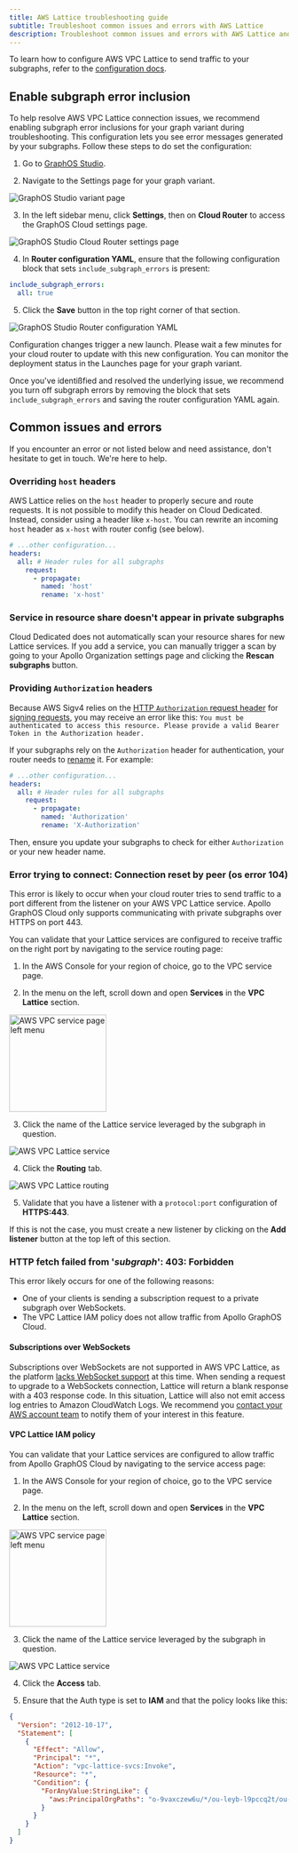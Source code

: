 ```yaml
---
title: AWS Lattice troubleshooting guide
subtitle: Troubleshoot common issues and errors with AWS Lattice
description: Troubleshoot common issues and errors with AWS Lattice and an Apollo Cloud Dedicated router
---
```


<DedicatedPreview />

To learn how to configure AWS VPC Lattice to send traffic to your subgraphs, refer to the [configuration docs](./lattice).

## Enable subgraph error inclusion

To help resolve AWS VPC Lattice connection issues, we recommend enabling subgraph error inclusions for your graph variant during troubleshooting. This configuration lets you see error messages generated by your subgraphs. Follow these steps to do set the configuration:

1. Go to [GraphOS Studio](https://studio.apollographql.com?referrer=docs-content).

2. Navigate to the Settings page for your graph variant.

<img
  className="screenshot"
  alt="GraphOS Studio variant page"
  src="../../img/cloud-dedicated/studio-variant-page.png"
/>

3. In the left sidebar menu, click **Settings**, then on **Cloud Router** to access the GraphOS Cloud settings page.

<img
  className="screenshot"
  alt="GraphOS Studio Cloud Router settings page"
  src="../../img/cloud-dedicated/studio-settings-page.png"
/>

4. In **Router configuration YAML**, ensure that the following configuration block that sets `include_subgraph_errors` is present:

```yaml
include_subgraph_errors:
  all: true
```

5. Click the **Save** button in the top right corner of that section.

<img
  className="screenshot"
  alt="GraphOS Studio Router configuration YAML"
  src="../../img/cloud-dedicated/router-yaml-subgraph-errors.png"
/>

Configuration changes trigger a new launch. Please wait a few minutes for your cloud router to update with this new configuration. You can monitor the deployment status in the Launches page for your graph variant.

Once you've identißfied and resolved the underlying issue, we recommend you turn off subgraph errors by removing the block that sets `include_subgraph_errors` and saving the router configuration YAML again.

## Common issues and errors

If you encounter an error or not listed below and need assistance, don't hesitate to <TrackableLink href="mailto:cloud@apollographql.com" eventName="content_contact_cloud">get in touch</TrackableLink>. We're here to help.

### Overriding `host` headers

AWS Lattice relies on the `host` header to properly secure and route requests. It is not possible to modify this header on Cloud Dedicated. Instead, consider using a header like `x-host`. You can rewrite an incoming `host` header as `x-host` with router config (see below).

```yaml title="router.yaml"
# ...other configuration...
headers:
  all: # Header rules for all subgraphs
    request:
      - propagate:
        named: 'host'
        rename: 'x-host'
```

### Service in resource share doesn't appear in private subgraphs

Cloud Dedicated does not automatically scan your resource shares for new Lattice services. If you add a service, you can manually trigger a scan by going to your Apollo Organization settings page and clicking the **Rescan subgraphs** button.

### Providing `Authorization` headers

Because AWS Sigv4 relies on the [HTTP `Authorization` request header](https://developer.mozilla.org/en-US/docs/Web/HTTP/Headers/Authorization) for [signing requests](https://docs.aws.amazon.com/AmazonS3/latest/API/sigv4-auth-using-authorization-header.html), you may receive an error like this: `You must be authenticated to access this resource. Please provide a valid Bearer Token in the Authorization header.`

If your subgraphs rely on the `Authorization` header for authentication, your router needs to [rename](/router/configuration/header-propagation/#propagate) it. For example:

```yaml title="router.yaml"
# ...other configuration...
headers:
  all: # Header rules for all subgraphs
    request:
      - propagate:
        named: 'Authorization'
        rename: 'X-Authorization'
```

Then, ensure you update your subgraphs to check for either `Authorization` or your new header name.

### Error trying to connect: Connection reset by peer (os error 104)

This error is likely to occur when your cloud router tries to send traffic to a port different from the listener on your AWS VPC Lattice service. Apollo GraphOS Cloud only supports communicating with private subgraphs over HTTPS on port 443.

You can validate that your Lattice services are configured to receive traffic on the right port by navigating to the service routing page:

1. In the AWS Console for your region of choice, go to the VPC service page.

2. In the menu on the left, scroll down and open **Services** in the **VPC Lattice** section.

<img
  className="screenshot"
  alt="AWS VPC service page left menu"
  src="../../img/cloud-dedicated/vpc-lattice-menu.jpg"
  width="175px"
/>

3. Click the name of the Lattice service leveraged by the subgraph in question.

<img
  className="screenshot"
  alt="AWS VPC Lattice service"
  src="../../img/cloud-dedicated/vpc-lattice-service.png"
/>

4. Click the **Routing** tab.

<img
  className="screenshot"
  alt="AWS VPC Lattice routing"
  src="../../img/cloud-dedicated/vpc-lattice-routing.png"
/>

5. Validate that you have a listener with a `protocol:port` configuration of **HTTPS:443**.

If this is not the case, you must create a new listener by clicking on the **Add listener** button at the top left of this section.

### HTTP fetch failed from '_subgraph_': 403: Forbidden

This error likely occurs for one of the following reasons:

- One of your clients is sending a subscription request to a private subgraph over WebSockets.
- The VPC Lattice IAM policy does not allow traffic from Apollo GraphOS Cloud.

#### Subscriptions over WebSockets

Subscriptions over WebSockets are not supported in AWS VPC Lattice, as the platform [lacks WebSocket support](https://docs.aws.amazon.com/vpc-lattice/latest/ug/listeners.html#listener-configuration) at this time. When sending a request to upgrade to a WebSockets connection, Lattice will return a blank response with a 403 response code. In this situation, Lattice will also not emit access log entries to Amazon CloudWatch Logs. We recommend you [contact your AWS account team](https://aws.amazon.com/contact-us/sales-support/) to notify them of your interest in this feature.

#### VPC Lattice IAM policy

You can validate that your Lattice services are configured to allow traffic from Apollo GraphOS Cloud by navigating to the service access page:

1. In the AWS Console for your region of choice, go to the VPC service page.

2. In the menu on the left, scroll down and open **Services** in the **VPC Lattice** section.

<img
  className="screenshot"
  alt="AWS VPC service page left menu"
  src="../../img/cloud-dedicated/vpc-lattice-menu.jpg"
  width="175px"
/>

3. Click the name of the Lattice service leveraged by the subgraph in question.

<img
  className="screenshot"
  alt="AWS VPC Lattice service"
  src="../../img/cloud-dedicated/vpc-lattice-service.png"
/>

4. Click the **Access** tab.

5. Ensure that the Auth type is set to **IAM** and that the policy looks like this:

```json
{
  "Version": "2012-10-17",
  "Statement": [
    {
      "Effect": "Allow",
      "Principal": "*",
      "Action": "vpc-lattice-svcs:Invoke",
      "Resource": "*",
      "Condition": {
        "ForAnyValue:StringLike": {
          "aws:PrincipalOrgPaths": "o-9vaxczew6u/*/ou-leyb-l9pccq2t/ou-leyb-fvqz35yo/*"
        }
      }
    }
  ]
}
```
